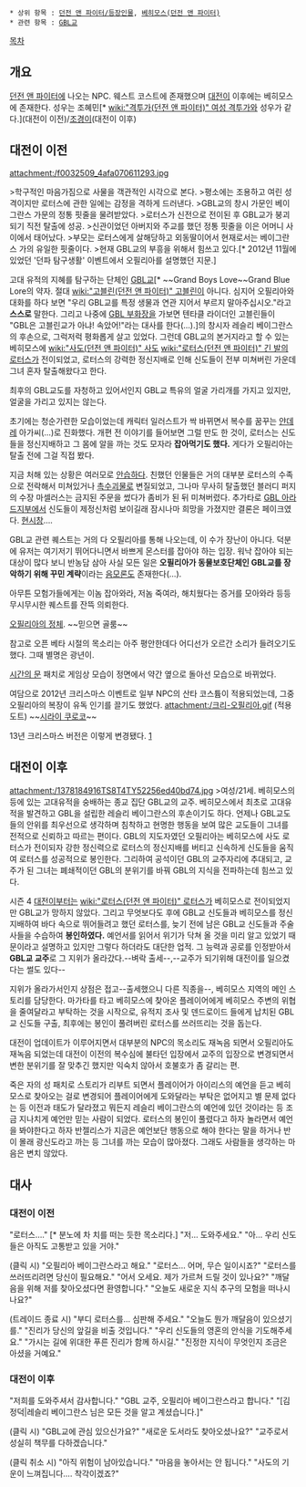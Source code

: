  * 상위 항목 : [[던전 앤 파이터/등장인물]], [[베히모스(던전 앤 파이터)]]
 * 관련 항목 : [[GBL교]]

[[목차]]

== 개요 ==
[[던전 앤 파이터]]에 나오는 NPC. 웨스트 코스트에 존재했으며 [[대전이]] 이후에는 베히모스에 존재한다. 성우는 조혜민[* [[wiki:"격투가(던전 앤 파이터)" 여성 격투가]]와 성우가 같다.](대전이 이전)/[[조경이]](대전이 이후)

== 대전이 이전 ==
attachment:/f0032509_4afa070611293.jpg

>학구적인 마음가짐으로 사물을 객관적인 시각으로 본다.
>평소에는 조용하고 여린 성격이지만 로터스에 관한 일에는 감정을 격하게 드러낸다.
>GBL교의 창시 가문인 베이그란스 가문의 정통 핏줄을 물려받았다.
>로터스가 신전으로 전이된 후 GBL교가 붕괴되기 직전 탈출에 성공.
>신관이었던 아버지와 주교를 했던 정통 핏줄을 이은 어머니 사이에서 태어났다.
>부모는 로터스에게 살해당하고 외동딸이어서 현재로서는 베이그란스 가의 유일한 핏줄이다.
>현재 GBL교의 부흥을 위해서 힘쓰고 있다.[* 2012년 11월에 있었던 '던파 탐구생활' 이벤트에서 오필리아를 설명했던 지문.]

고대 유적의 지혜를 탐구하는 단체인 [[GBL교]][* ~~Grand Boys Love~~Grand Blue Lore의 약자. 절대 [[wiki:"고블린(던전 앤 파이터)" 고블린]]이 아니다. 심지어 오필리아와 대화를 하다 보면 "우리 GBL교를 특정 생물과 연관 지어서 부르지 말아주십시오."라고 '''스스로''' 말한다. 그리고 나중에 [[GBL 부화장]]을 가보면 텐타클 라이더인 고블린들이 "GBL은 고블린교가 아냐! 속았어!"라는 대사를 한다(…).]의 창시자 레슬리 베이그란스의 후손으로, 그럭저럭 평화롭게 살고 있었다. 그런데 GBL교의 본거지라고 할 수 있는 베히모스에 [[wiki:"사도(던전 앤 파이터)" 사도]] [[wiki:"로터스(던전 앤 파이터)" 긴 발의 로터스]]가 전이되었고, 로터스의 강력한 정신지배로 인해 신도들이 전부 미쳐버린 가운데 그녀 혼자 탈출해왔다고 한다.

최후의 GBL교도를 자청하고 있어서인지 GBL교 특유의 얼굴 가리개를 가지고 있지만, 얼굴을 가리고 있지는 않는다.

초기에는 청순가련한 모습이었는데 캐릭터 일러스트가 싹 바뀌면서 복수를 꿈꾸는 [[얀데레]] 아가씨(…)로 진화했다. 개편 전 이야기를 들어보면 그럴 만도 한 것이, 로터스는 신도들을 정신지배하고 그 몸에 알을 까는 것도 모자라 '''잡아먹기도 했다.''' 게다가 오필리아는 탈출 전에 그걸 직접 봤다. 

지금 처해 있는 상황은 여러모로 [[안습]]하다. 친했던 인물들은 거의 대부분 로터스의 수족으로 전락해서 미쳐있거나 [[촉수괴물]]로 변질되었고, 그나마 무사히 탈출했던 블러디 퍼지의 수장 마셀러스는 금지된 주문을 썼다가 좀비가 된 뒤 미쳐버렸다. 추가타로 [[GBL 아라드지부]]에서 신도들이 제정신처럼 보이길래 잠시나마 희망을 가졌지만 결론은 페이크였다. [[현시창]]….

GBL교 관련 퀘스트는 거의 다 오필리아를 통해 나오는데, 이 수가 장난이 아니다. 덕분에 유저는 여기저기 뛰어다니면서 바쁘게 몬스터를 잡아야 하는 입장. 워낙 잡아야 되는 대상이 많다 보니 반농담 삼아 사실 모든 일은 '''오필리아가 동물보호단체인 GBL교를 장악하기 위해 꾸민 계략'''이라는 [[음모론]]도 존재한다(…).

아무튼 모험가들에게는 이놈 잡아와라, 저놈 죽여라, 해치웠다는 증거를 모아와라 등등 무시무시한 퀘스트를 잔뜩 의뢰한다.

[http://blog.naver.com/gowjrtjsgovl/20103723645 오필리아의 정체]. ~~믿으면 골룸~~

참고로 오픈 베타 시절의 목소리는 아주 평안한데다 어디선가 오르간 소리가 들려오기도 했다. 그때 별명은 광년이.

[[시간의 문]] 패치로 게임상 모습이 정면에서 약간 옆으로 돌아선 모습으로 바뀌었다.

여담으로 2012년 크리스마스 이벤트로 일부 NPC의 산타 코스튬이 적용되었는데, 그중 오필리아의 복장이 유독 인기를 끌기도 했었다.
attachment:/크리-오필리아.gif
(적용 도트) ~~[[시라이 쿠로코]]~~

13년 크리스마스 버전은 이렇게 변경됐다.
[attachment:/ScreenShot2013_1219_200427514.jpg]
 
== 대전이 이후 ==
attachment:/1378184916TS8T4TY52256ed40bd74.jpg
>여성/21세. 베히모스의 등에 있는 고대유적을 숭배하는 종교 집단 GBL교의 교주. 베히모스에서 최초로 고대유적을 발견하고 GBL을 설립한 레슬리 베이그란스의 후손이기도 하다. 언제나 GBL교도들의 안위를 최우선으로 생각하며 침착하고 현명한 행동을 보여 많은 교도들이 그녀를 전적으로 신뢰하고 따르는 편이다. GBL의 지도자였던 오필리아는 베히모스에 사도 로터스가 전이되자 강한 정신력으로 로터스의 정신지배를 버티고 신속하게 신도들을 움직여 로터스를 성공적으로 봉인한다. 그리하여 공석이던 GBL의 교주자리에 추대되고, 교주가 된 그녀는 폐쇄적이던 GBL의 분위기를 바꿔 GBL의 지식을 전파하는데 힘쓰고 있다.

시즌 4 [[대전이]]부터는 [[wiki:"로터스(던전 앤 파이터)" 로터스]]가 베히모스로 전이되었지만 GBL교가 망하지 않았다. 그리고 무엇보다도 후에 GBL교 신도들과 베히모스를 정신지배하여 바다 속으로 뛰어들려고 했던 로터스를, 늦기 전에 남은 GBL교 신도들과 주술사들을 수습하여 '''봉인하였다.''' 예언서를 읽어서 위기가 닥쳐 올 것을 미리 알고 있었기 때문이라고 설명하고 있지만 그렇다 하더라도 대단한 업적. 그 능력과 공로를 인정받아서 '''GBL교 교주'''로 그 지위가 올라갔다.--벼락 출세--,--교주가 되기위해 대전이를 일으켰다는 썰도 있다--

지위가 올라가서인지 상점은 접고--출세했으니 다른 직종을--, 베히모스 지역의 메인 스토리를 담당한다. 마가타를 타고 베히모스에 찾아온 플레이어에게 베히모스 주변의 위협을 줄여달라고 부탁하는 것을 시작으로, 유적지 조사 및 덴드로이드 들에게 납치된 GBL교 신도들 구출, 최후에는 봉인이 풀려버린 로터스를 쓰러뜨리는 것을 돕는다.

대전이 업데이트가 이루어지면서 대부분의 NPC의 목소리도 재녹음 되면서 오필리아도 재녹음 되었는데 대전이 이전의 복수심에 불타던 입장에서 교주의 입장으로 변경되면서 변한 분위기를 잘 맞추긴 했지만 익숙치 않아서 호불호가 좀 갈리는 편.

죽은 자의 성 패치로 스토리가 리부트 되면서 플레이어가 아이리스의 예언을 듣고 베히모스로 찾아오는 걸로 변경되어 플레이어에게 도와달라는 부탁은 없어지고 별 문제 없다는 등 이전과 태도가 달라졌고 뭐든지 레슬리 베이그란스의 예언에 있던 것이라는 등 조금 지나치게 예언만 믿는 사람이 되었다. 로터스의 봉인이 풀렸다고 하자 놀라면서 예언을 봐야한다고 하자 반젤리스가 지금은 예언보단 행동으로 해야 한다는 말을 하거나 반이 몰래 광신도라고 까는 등 그녀를 까는 모습이 많아졌다. 그래도 사람들을 생각하는 마음은 변치 않았다.
== 대사 ==
=== 대전이 이전 ===
"로터스…." [* 분노에 차 치를 떠는 듯한 목소리다.]
"저… 도와주세요."
"아… 우리 신도들은 아직도 고통받고 있을 거야."

(클릭 시)
"오필리아 베이그란스라고 해요."
"로터스… 어머, 무슨 일이시죠?"
"로터스를 쓰러뜨리려면 당신이 필요해요."
"어서 오세요. 제가 가르쳐 드릴 것이 있나요?"
"깨달음을 위해 저를 찾아오셨다면 환영합니다."
"오늘도 새로운 지식 추구의 모험을 떠나시나요?"

(트레이드 종료 시)
"부디 로터스를… 심판해 주세요."
"오늘도 뭔가 깨달음이 있으셨기를."
"진리가 당신의 앞길을 비출 것입니다."
"우리 신도들의 영혼의 안식을 기도해주세요."
"가시는 길에 위대한 푸른 진리가 함께 하시길."
"진정한 지식이 무엇인지 조금은 아셨을 거예요."

=== 대전이 이후 ===
"저희를 도와주셔서 감사합니다."
"GBL 교주, 오필리아 베이그란스라고 합니다."
"[김정덕|레슬리 베이그란스 님은 모든 것을 알고 계셨습니다.]"

(클릭 시)
"GBL교에 관심 있으신가요?"
"새로운 도서라도 찾아오셨나요?"
"교주로서 성실히 책무를 다하겠습니다."

(클릭 취소 시)
"아직 위험이 남아있습니다."
"마음을 놓아서는 안 됩니다."
"사도의 기운이 느껴집니다…. 착각이겠죠?"
